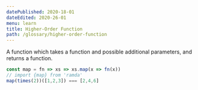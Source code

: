 ```yaml
---
datePublished: 2020-18-01
dateEdited: 2020-26-01
menu: learn
title: Higher-Order Function
path: /glossary/higher-order-function
---
```



<Def of="Higher-Order Function" parent="Function" />

A function which takes a function and possible additional parameters, and returns a function.

```js
const map = fn => xs => xs.map(x => fn(x))
// import {map} from 'ramda'
map(times(2))([1,2,3]) === [2,4,6]
```
